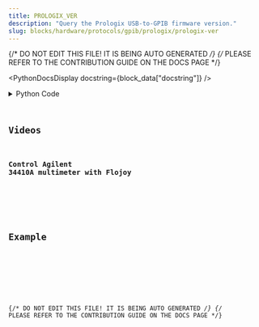 ```yaml
---
title: PROLOGIX_VER
description: "Query the Prologix USB-to-GPIB firmware version."
slug: blocks/hardware/protocols/gpib/prologix/prologix-ver
---
```


{/* DO NOT EDIT THIS FILE! IT IS BEING AUTO GENERATED */}
{/* PLEASE REFER TO THE CONTRIBUTION GUIDE ON THE DOCS PAGE */}


<PythonDocsDisplay docstring={block_data["docstring"]} />
<details>
<summary>Python Code</summary>



<Code code={pythonCode} lang="py" wrap theme="dracula" />

[Find this Flojoy Block on GitHub](https://github.com/flojoy-ai/blocks/blob/main/blocks/HARDWARE/PROTOCOLS/GPIB/PROLOGIX/PROLOGIX_VER/PROLOGIX_VER.py)

</details>

## Videos


### Control Agilent 34410A multimeter with Flojoy

<div className="not-content">
<YouTube id="https://www.youtube.com/watch?v=jaN89-ijxL0" />
</div>

## Example


<GetHelpWidget />


<AppDisplay app={app} blockName="PROLOGIX_VER" client:visible />


<Example />

{/* DO NOT EDIT THIS FILE! IT IS BEING AUTO GENERATED */}
{/* PLEASE REFER TO THE CONTRIBUTION GUIDE ON THE DOCS PAGE */}
